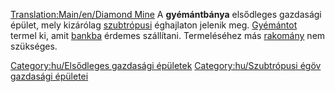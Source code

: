 [[Translation:Main/en/Diamond Mine]]{{en/-}}
{{hu/Gazdasági épületek|kép=Diamondmine.png
|név=Gyémántbánya
|klíma=[[Main/en/Éghajlatok/Hu#Szubtrópusi|szubtrópusi]]
|elfogad=---
|előállít=[[Main/hu/Gyémánt|gyémántot]]
}}
A '''gyémántbánya''' elsődleges gazdasági épület, mely kizárólag [[Main/en/Éghajlatok/Hu#Szubtrópusi|szubtrópusi]] éghajlaton jelenik meg. [[Main/hu/Gyémánt|Gyémántot]] termel ki, amit [[Main/hu/Bank|bankba]] érdemes szállítani. Termeléséhez más [[Main/hu/Rakomány|rakomány]] nem szükséges. 

{{hu/Navbox Gazdasági épületek}}

[[Category:hu/Elsődleges gazdasági épületek]]
[[Category:hu/Szubtrópusi égöv gazdasági épületei]]
